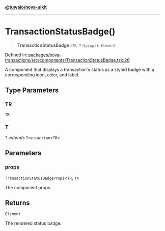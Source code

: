 [**@tuwaio/nova-uikit**](../../../README.md)

***

# TransactionStatusBadge()

> **TransactionStatusBadge**\<`TR`, `T`\>(`props`): `Element`

Defined in: [packages/nova-transactions/src/components/TransactionStatusBadge.tsx:26](https://github.com/TuwaIO/nova-uikit/blob/72f68be37bc6bdb559392b68d8c6a70e68f6207f/packages/nova-transactions/src/components/TransactionStatusBadge.tsx#L26)

A component that displays a transaction's status as a styled badge
with a corresponding icon, color, and label.

## Type Parameters

### TR

`TR`

### T

`T` *extends* `Transaction`\<`TR`\>

## Parameters

### props

`TransactionStatusBadgeProps`\<`TR`, `T`\>

The component props.

## Returns

`Element`

The rendered status badge.
